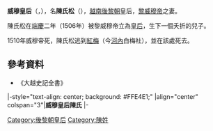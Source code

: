 '''威穆皇后'''（{{vie|v=Uy Mục Hoàng Hậu|hn=威穆皇后}}，{{bd|？||1509年||}}），名'''陳氏松'''（{{vie|v=Trần Thị Tùng|hn=陳氏松}}），[[越南|越南]][[後黎朝|後黎朝]]皇后，[[黎威穆帝|黎威穆帝]]之妻。

陳氏松在[[端慶|端慶]]二年（1506年）被黎威穆帝立為[[皇后|皇后]]，生下一個夭折的兒子。

1510年威穆帝死，陳氏松逃到[[紅梅|紅梅]]（今[[河內|河內]]白梅社），並在該處死去。

==參考資料==
*《大越史記全書》

{{start box}}
|-style="text-align: center; background: #FFE4E1;"
|align="center" colspan="3"|'''威穆皇后陳氏'''
|- 
{{s-before|[[梅玉頂|慈貞廉皇后梅氏]]<br />（追尊）}}
{{s-title|[[越南皇后及妃嬪列表|越南後黎朝皇后]]|1506年—1510年}} 
{{s-after|[[阮氏導|欽德皇后阮氏]]}} 
{{end box}}

{{後黎朝皇后}}

[[Category:後黎朝皇后|Category:後黎朝皇后]]
[[Category:陳姓|Category:陳姓]]